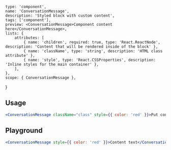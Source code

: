 
    type: 'component',
    name: 'ConversationMessage',
    description: 'Styled block with custom content',
    tags: ['component'],
    preview: <ConversationMessage>Component content here</ConversationMessage>,
    lists: {
        attributes: [
            { name: 'children', required: true, type: 'React.ReactNode', description: 'Content that will be rendered inside of the block' },
            { name: 'className', type: 'string', description: 'HTML class attribute' },
            { name: 'style', type: 'React.CSSProperties', description: 'Inline styles for the main container' },
        ],
    },
    scope: { ConversationMessage },
}

## Usage

```jsx
<ConversationMessage className="class" style={{ color: 'red' }}>Put content here</ConversationMessage>
```

## Playground

```jsx live
<ConversationMessage style={{ color: 'red' }}>Content text</ConversationMessage>
```
